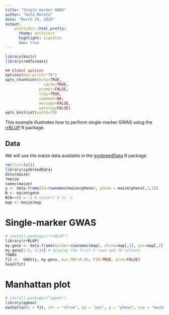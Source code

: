 ```yaml
---
title: "Single marker GWAS"
author: "Gota Morota"
date: "March 25, 2020"
output: 
    prettydoc::html_pretty:
      theme: architect
      highlight: vignette
      toc: true
---
```



```r
library(knitr)
library(rmdformats)

## Global options
options(max.print="75")
opts_chunk$set(echo=TRUE,
	             cache=TRUE,
               prompt=FALSE,
               tidy=TRUE,
               comment=NA,
               message=FALSE,
               warning=FALSE)
opts_knit$set(width=75)
```


This example illustrates how to perform single-marker GWAS using the [rrBLUP](https://cran.r-project.org/web/packages/rrBLUP/index.html) R package. 

## Data 
We will use the maize data available in the [synbreedData](https://rdrr.io/cran/synbreedData/) R package. 
```r
rm(list=ls())
library(synbreedData)
data(maize)
?maize
names(maize)
y <- data.frame(ID=rownames(maize$pheno), pheno = maize$pheno[,1,1])
W <- maize$geno
W[W==0] = -1 # convert 0 to -1
map <- maize$map
```


# Single-marker GWAS
```r
# install.packages("rrBLUP")
library(rrBLUP)
my.geno <- data.frame(marker=rownames(map), chrom=map[,1], pos=map[,2], t(W), check.names = FALSE) 
my.geno[1:5, 1:10] # display the frist 5 rows and 10 columns 
?GWAS
fit <-  GWAS(y, my.geno, min.MAF=0.05, P3D=TRUE, plot=FALSE)
head(fit)
```

# Manhattan plot
```r
# install.packages("qqman")
library(qqman)
manhattan(x = fit, chr = "chrom", bp = "pos", p = "pheno", snp = "marker", col = c("blue4", "orange3"), logp = FALSE)
```

